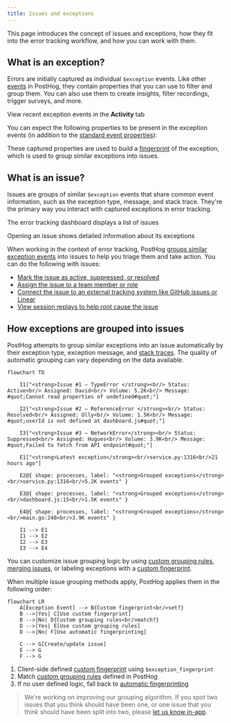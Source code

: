 ```yaml
---
title: Issues and exceptions
---
```


This page introduces the concept of issues and exceptions, how they fit into the error tracking workflow, and how you can work with them.

## What is an exception?

Errors are initially captured as individual `$exception` events. Like other [events](/docs/data/events) in PostHog, they contain properties that you can use to filter and group them. You can also use them to create insights, filter recordings, trigger surveys, and more. 

<ProductScreenshot
    imageLight="https://res.cloudinary.com/dmukukwp6/image/upload/SCR_20250813_qnwq_6fafacc8d6.png"
    imageDark="https://res.cloudinary.com/dmukukwp6/image/upload/SCR_20250813_qobb_f5df0a8629.png"
    alt="Exception events"
    classes="rounded"
/>

<Caption>View recent exception events in the <strong>Activity</strong> tab</Caption>

You can expect the following properties to be present in the exception events (in addition to the [standard event properties](/docs/data/events#default-properties)):


<ExceptionPropertiesTable />

These captured properties are used to build a [fingerprint](/docs/error-tracking/fingerprints) of the exception, which is used to group similar exceptions into issues.

## What is an issue?

Issues are groups of similar `$exception` events that share common event information, such as the exception type, message, and stack trace. They're the primary way you interact with captured exceptions in error tracking.

<ProductScreenshot
    imageLight="https://res.cloudinary.com/dmukukwp6/image/upload/SCR_20250814_dfbq_97e39c5c39.png"
    imageDark="https://res.cloudinary.com/dmukukwp6/image/upload/SCR_20250814_devl_d70f672e94.png"
    alt="Issues list view"
    classes="rounded"
/>
<Caption>The error tracking dashboard displays a list of issues</Caption>


<ProductScreenshot
    imageLight="https://res.cloudinary.com/dmukukwp6/image/upload/issue_light_f17781d806.png"
    imageDark="https://res.cloudinary.com/dmukukwp6/image/upload/issue_dark_5e825b1fe6.png"
    alt="Issue view"
    classes="rounded"
/>
<Caption>Opening an issue shows detailed information about its exceptions</Caption>

When working in the context of error tracking, PostHog [groups similar exception events](/docs/error-tracking/grouping-issues) into issues to help you triage them and take action. You can do the following with issues:

- [Mark the issue as active, suppressed, or resolved](/docs/error-tracking/managing-issues#resolving-and-suppressing-issues)
- [Assign the issue to a team member or role](/docs/error-tracking/assigning-issues)
- [Connect the issue to an external tracking system like GitHub issues or Linear](/docs/error-tracking/external-tracking)
- [View session replays to help root cause the issue](/docs/error-tracking/monitoring#viewing-session-replays)

## How exceptions are grouped into issues

PostHog attempts to group similar exceptions into an issue automatically by their exception type, exception message, and [stack traces](/docs/error-tracking/stack-traces). The quality of automatic grouping can vary depending on the data available. 

```mermaid
flowchart TD

    I1["<strong>Issue #1 – TypeError </strong><br/> Status: Active<br/> Assigned: David<br/> Volume: 5.2K<br/> Message: #quot;Cannot read properties of undefined#quot;"]

    I2["<strong>Issue #2 – ReferenceError </strong><br/> Status: Resolved<br/> Assigned: Olly<br/> Volume: 1.5K<br/> Message: #quot;userId is not defined at dashboard.js#quot;"]

    I3["<strong>Issue #3 – NetworkError</strong><br/> Status: Suppressed<br/> Assigned: Hugues<br/> Volume: 3.9K<br/> Message: #quot;Failed to fetch from API endpoint#quot;"]
    
    E1["<strong>Latest exception</strong><br/>service.py:1316<br/>21 hours ago"]

    E2@{ shape: processes, label: "<strong>Grouped exceptions</strong><br/>service.py:1316<br/>5.2K events" }
    
    E3@{ shape: processes, label: "<strong>Grouped exceptions</strong><br/>dashboard.js:15<br/>1.5K events" }

    E4@{ shape: processes, label: "<strong>Grouped exceptions</strong><br/>main.go:248<br/>3.9K events" }
    
    I1 --> E1
    I1 --> E2
    I2 --> E3
    I3 --> E4

```

You can customize issue grouping logic by using [custom grouping rules](/docs/error-tracking/grouping-issues#option-1-custom-grouping-rule), [merging issues](/docs/error-tracking/grouping-issues), or labeling exceptions with a [custom fingerprint](/docs/error-tracking/grouping-issues#option-2-client-side-fingerprint).

When multiple issue grouping methods apply, PostHog applies them in the following order:

```mermaid
flowchart LR
    A[Exception Event] --> B{Custom fingerprint<br/>set?}
    B -->|Yes| C[Use custom fingerprint]
    B -->|No| D{Custom grouping rules<br/>match?}
    D -->|Yes| E[Use custom grouping rules]
    D -->|No| F[Use automatic fingerprinting]
    
    C --> G[Create/update issue]
    E --> G
    F --> G
```

1. Client-side defined [custom fingerprint](/docs/error-tracking/capture#customizing-exception-capture) using `$exception_fingerprint`
2. Match [custom grouping rules](/docs/error-tracking/grouping-issues#option-2-custom-grouping-rule) defined in PostHog
3. If no user defined logic, fall back to [automatic fingerprinting](/docs/error-tracking/fingerprints)
 
> We're working on improving our grouping algorithm. If you spot two issues that you think should have been one, or one issue that you think should have been split into two, please [let us know in-app](https://app.posthog.com#panel=support%3Afeedback%3Aerror_tracking%3Alow%3Atrue).
